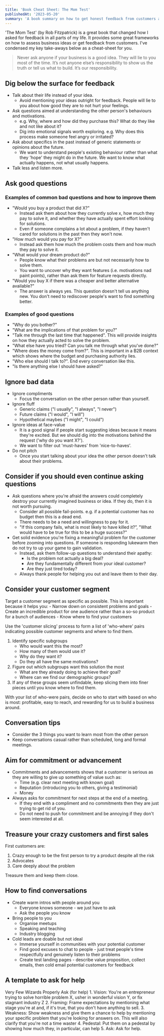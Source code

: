 ```yaml
---
title: 'Book Cheat Sheet: The Mom Test'
publishedAt: '2023-05-20'
summary: 'A book summary on how to get honest feedback from customers and users'
---
```

'The Mom Test' (by Rob Fitzpatrick) is a great book that changed how I asked for feedback in all parts of my life.
It provides some great frameworks on how to assess business ideas or get feedback from customers. I've condensed my key take-aways below as a cheat-sheet for you.

> Never ask anyone if your business is a good idea. They will lie to you most of the time. It’s not anyone else’s responsibility to show us the truth or tell us what to build. It’s our responsibility.

## Dig below the surface for feedback
- Talk about their life instead of your idea.
    - Avoid mentioning your ideas outright for feedback. People will lie to you about how good they are to not hurt your feelings.
- Ask questions aimed at understanding the other person's behaviours and motivations.
    - e.g. Why, where and how did they purchase this? What do they like and not like about it?
    - Dig into emotional signals worth exploring. e.g. Why does this process make someone feel angry or irritated?
- Ask about specifics in the past instead of generic statements or opinions about the future.
    - We want to understand people's existing behaviour rather than what they 'hope' they might do in the future. We want to know what actually happens, not what usually happens.
- Talk less and listen more.

## Ask good questions
### Examples of common bad questions and how to improve them
- "Would you buy a product that did X?"
    - Instead ask them about how they currently solve x, how much they pay to solve it, and whether they have actually spent effort looking for solutions.
    - Even if someone complains a lot about a problem, if they haven't cared for solutions in the past then they won't now.
- "How much would you pay for X?"
    - Instead ask them how much the problem costs them and how much they pay to solve it.
- "What would your dream product do?"
    - People know what their problems are but not necessarily how to solve them.
    - You want to uncover why they want features (i.e. motivations nad paint points), rather than ask them for feature requests directly.
- "Would you buy X if there was a cheaper and better alternative available?"
    - The answer is always yes. This question doesn't tell us anything new. You don't need to rediscover people's want to find something better.

### Examples of good questions
- "Why do you bother?"
- "What are the implications of that problem for you?"
- "Talk me through the last time that happened". This will provide insights on how they actually acted to solve the problem.
- "What else have you tried? Can you talk me through what you've done?"
- "Where does the money come from?". This is important in a B2B context which shows where the budget and purchasing authority lies.
- "Who else should I talk to?". End every conversation like this.
- "Is there anything else I should have asked?"

## Ignore bad data
- Ignore compliments
    - Focus the conversation on the other person rather than yourself.
- Ignore fluff
    - Generic claims ("I usually", "I always", "I never")
    - Future claims ("I would", "I will")
    - Hypothetical maybes ("I might", "I could")
- Ignore ideas at face-value
    - It is a good signal if people start suggesting ideas because it means they're excited. But we should dig into the motivations behind the request ('why do you want X?').
    - We want to filter out 'must-haves' from 'nice-to-haves'.
- Do not pitch
    - Once you start talking about your idea the other person doesn't talk about their problems.

## Consider if you should even continue asking questions
- Ask questions where you're afraid the answers could completely destroy your currently imagined business or idea. If they do, then it is not worth pursuing.
    - Consider all possible fail-points. e.g. if a potential customer has no budget then this is a dead end.
    - There needs to be a need and willingness to pay for it.
    - "If this company fails, what is most likely to have killed it?”, "What would have to be true for this to be a huge success?"
- Get solid evidence you're fixing a meaningful problem for the customer before zooming into questions. If someone is responding lukewarm then do not try to up your game to gain validation.
    - Instead, ask them follow-up questions to understand their apathy:
        - Is the problem not actually a big deal?
        - Are they fundamentally different from your ideal customer?
        - Are they just tired today?
    - Always thank people for helping you out and leave them to their day.

## Consider your customer segment
Target a customer segment as specific as possible. This is important because it helps you:
    - Narrow down on consistent problems and goals
    - Create an incredible product for one audience rather than a so-so product for a bunch of audiences
    - Know where to find your customers

Use the 'customer slicing' process to form a list of 'who-where' pairs indicating possible customer segments and where to find them.
1. Identify specific subgroups
    - Who would want this the most?
    - How many of them would use it?
    - Why do they want it?
    - Do they all have the same motivations?
2. Figure out which subgroups want this solution the most
    - What are they already doing to achieve their goal?
    - Where can we find our demographic groups?
3. If any of these groups seem unfindable, keep slicing them into finer pieces until you know where to find them.

With your list of who-were pairs, decide on who to start with based on who is most: profitable, easy to reach, and rewarding for us to build a business around.

## Conversation tips
- Consider the 3 things you want to learn most from the other person
- Keep conversations casual rather than scheduled, long and formal meetings.

## Aim for commitment or advancement
- Commitments and advancements shows that a customer is serious as they are willing to give up something of value such as:
    - Time (e.g. clear next meeting with known goal)
    - Reputation (introducing you to others, giving a testimonial)
    - Money
- Always asks for commitment for next steps at the end of a meeting.
    - If they end with a compliment and no commitments then they are just trying to get rid of you.
    - Do not need to push for commitment and be annoying if they don't seem interested at all.

## Treasure your crazy customers and first sales
First customers are:
1. Crazy enough to be the first person to try a product despite all the risk
2. Advocates
3. Care deeply about the problem

Treasure them and keep them close.

## How to find conversations
- Create warm intros with people around you
    - Everyone knows someone - we just have to ask
    - Ask the people you know
- Bring people to you
    - Organise meetups
    - Speaking and teaching
    - Industry blogging
- Cold leads are doable but not ideal
    - Immerse yourself in communities with your potential customer
    - Find good excuses to chat to people - just treat people's time respectfully and genuinely listen to their problems
    - Create test landing pages - describe value proposition, collect emails, then cold email potential customers for feedback

## A template to ask for help
Very Few Wizards Properly Ask (for help)
	1. Vision: You're an entrepreneur trying to solve horrible problem X, usher in wonderful vision Y, or fix stagnant industry Z
	2. Framing: Frame expectations by mentioning what stage you're at and, if it's true, that you don't have anything to sell.
	3. Weakness: Show weakness and give them a chance to help by mentioning your specific problem that you're looking for answers on. This will also clarify that you're not a time waster
	4. Pedestal: Put them on a pedestal by showing how much they, in particular, can help
	5. Ask: Ask for help.
